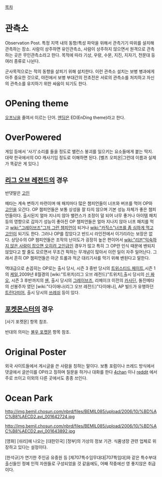 [[목차]]
= 관측소 =
Observation Post. 특정 지역 내의 동향/특성 파악을 위해서 관측기기 따위를 설치해 관측하는 장소.
사람이 상주하면 유인관측소, 사람이 상주하지 않으면서 원격으로 관측하는 곳은 무인관측소라고 한다.
목적에 따라 기상, 우량, 수문, 지진, 지자기, 천문대 등 여러 종류로 나뉜다.

군사목적으로는 적의 동향을 살피기 위해 설치한다. 이런 관측소 설치는 보병 병과에게 아주 중요한 것으로, 야전에서 보병 부대간의 전초전은 서로의 관측소를 처치하고 자신의 관측소를 유지하기 위한 싸움이 되기도 한다.

= OPening theme =
[[오프닝]]을 줄여서 이르는 단어. [[엔딩]]은 ED(EnDing theme)라고 한다.

= OverPowered =

게임 등에서 '사기'소리를 들을 정도로 밸런스 붕괴를 일으키는 요소들에게 붙는 딱지. 대략 한국에서의 OO 캐사기임 정도로 이해하면 된다. [벨즈 오피온|그런데 이름과 실제가 똑같은 게 있다.]

== [[리그 오브 레전드]]의 경우 ==

반댓말은 [[고인]]

메타는 계속 변하기 마련이며 매 패치마다 많은 챔피언들이 너프와 버프를 먹어 OP와 [[고인]]을 오간다. OP 챔피언들은 보통 상성을 잘 타지 않으며 기본 성능 자체가 좋은 챔피언들이다. 출시된지 얼마 지나지 않아 밸런스가 조정이 덜 되어 너무 좋거나 아이템 패치 등의 영향으로 갑자기 성능이 좋아진 OP 챔피언들은 얼마 지나지 않아 너프 패치를 먹고 [[wiki:"그레이브즈"그저 그런 챔피언]]이 되거나 [[wiki:"카직스"너프를 좀 심하게 먹고 고인]]이 되기도 한다. 그러나 OP를 잡았다고 반드시 라인전에서 이기리라는 보장은 없다. 상당수의 OP 챔피언들은 조작의 난이도가 굉장히 높은 편이어서 [[wiki:"리븐"익숙하지 않은 사람이 잡으면 오히려 고인급]]인 경우가 많고 특히 그 OP란 인식 때문에 밴되지 않았다고 할 줄도 모르면서 무조건 픽하는 무개념이 많아서 이런 일이 자주 일어난다. 그래서 흔히 OP 챔피언들은 아군 트롤과 적군 대리기사를 막기 위해 밴된다고 말한다.

역대급으로 손꼽히는 OP로는 출시 당시, 시즌 3 중반 당시의 [[트위스티드 페이트]],시즌 1의 [[케일]],2009년 8월경의 [wiki:"트위치(리그 오브 레전드)"트위치],출시 당시의 [[신 짜오]], 시즌 3 후반까지의 [[쉔]], 출시 당시의 [[그레이브즈]], 리메이크 이전의 [[카사딘]], 돌진메타의 선봉주자 였던 [wiki:"다이애나(리그 오브 레전드)"다이애나], AP 빌드가 유행하던 [[트린다미어]], 출시 당시의 [[쓰레쉬]] 등이 있다.

== [[포켓몬스터]]의 경우 ==

[사기 포켓몬] 항목 참조.

반대의 의미는 [[불우 포켓몬]] 항목 참조.

= Original Poster =

외국 사이트들에서 게시글을 쓴 사람을 칭하는 말이다. 보통 포럼이나 쓰레드 방식에서 댓글에서 글쓴이를 OP라고 칭하며 질문을 하거나 대화를 한다 [[4chan]] 이나 [[reddit]] 에서 주로 쓰이고 이외의 다른 곳에서도 종종 쓰인다.

= Ocean Park =
http://img.bemil.chosun.com/nbrd/files/BEMIL085/upload/2006/10/%BD%AC%B8%AECD2.avi_001642724.jpg

http://img.bemil.chosun.com/nbrd/files/BEMIL085/upload/2006/10/%BD%AC%B8%AECD2.avi_001643892.jpg

[영화] [쉬리]에 나오는 [대한민국] [정부]의 가상의 정보 기관. 식품냉장 관련 업체로 위장하고 있다는 설정이다.

[한석규]가 연기한 주인공 유중원 등 [제707특수임무대대|707특임대]와 같은 특수부대 출신들인 정예 인적 자원들로 구성되었을 것 같음에도, 어째 작중에선 영 좋지않은 취급이다.
